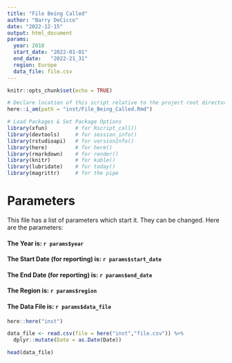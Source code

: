 ```yaml
---
title: "File Being Called"
author: "Barry DeCicco"
date: "2022-12-15"
output: html_document
params:
  year: 2018
  start_date: "2022-01-01"
  end_date:   "2022-21_31"
  region: Europe
  data_file: file.csv
---
```


```r
knitr::opts_chunk$set(echo = TRUE)

# Declare location of this script relative to the project root directory.
here::i_am(path = "inst/File_Being_Called.Rmd")
```

```r
# Load Packages & Set Package Options
library(xfun)         # for Rscript_call()
library(devtools)     # for session_info()
library(rstudioapi)   # for versionInfo()
library(here)         # for here()
library(rmarkdown)    # for render()
library(knitr)        # for kable()
library(lubridate)    # for today()
library(magrittr)     # for the pipe

```



# Parameters

This file has a list of parameters which start it.  They can be changed.
Here are the parameters:

<strong><h4>The Year is: `r params$year`</h4></strong>

<strong><h4>The Start Date (for reporting) is: `r params$start_date`</h4></strong>

<strong><h4>The End Date (for reporting) is:  `r params$end_date`</h4></strong>

<strong><h4>The Region is: `r params$region`</h4></strong>

<strong><h4>The Data File is: `r params$data_file`</h4></strong>



```r

here::here("inst")

```


```r

data_file <- read.csv(file = here("inst","file.csv")) %>%
  dplyr::mutate(Date = as.Date(Date))

```


```r

head(data_file)

```










